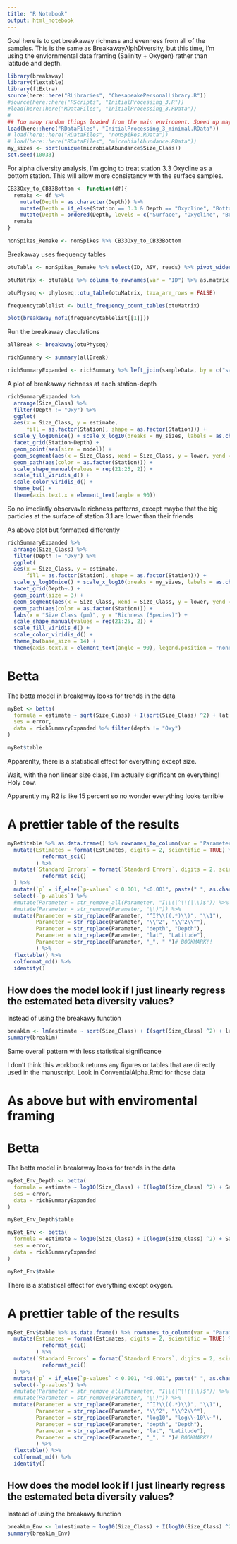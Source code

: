 ```yaml
---
title: "R Notebook"
output: html_notebook
---
```


Goal here is to get breakaway richness and evenness from all of the samples. 
This is the same as BreakawayAlphDiversity, but this time, I'm using the enviornmental data framing (Salinity + Oxygen) rather than latitude and depth.

```r
library(breakaway)
library(flextable)
library(ftExtra)
source(here::here("RLibraries", "ChesapeakePersonalLibrary.R"))
#source(here::here("RScripts", "InitialProcessing_3.R"))
#load(here::here("RDataFiles", "InitialProcessing_3.RData"))
#
## Too many random things loaded from the main environent. Speed up may be too much work.
load(here::here("RDataFiles", "InitialProcessing_3_minimal.RData"))
# load(here::here("RDataFiles", "nonSpikes.RData"))
# load(here::here("RDataFiles", "microbialAbundance.RData"))
my_sizes <- sort(unique(microbialAbundance$Size_Class))
set.seed(10033)
```

For alpha diversity analysis, I'm going to treat station 3.3 Oxycline as a bottom station.
This will allow more consistancy with the surface samples.

```r
CB33Oxy_to_CB33Bottom <- function(df){
  remake <- df %>%
    mutate(Depth = as.character(Depth)) %>%
    mutate(Depth = if_else(Station == 3.3 & Depth == "Oxycline", "Bottom", Depth)) %>%
    mutate(Depth = ordered(Depth, levels = c("Surface", "Oxycline", "Bottom")))
  remake
}

nonSpikes_Remake <- nonSpikes %>% CB33Oxy_to_CB33Bottom
```


Breakaway uses frequency tables
```r
otuTable <- nonSpikes_Remake %>% select(ID, ASV, reads) %>% pivot_wider(names_from = ASV, values_from = reads, id_cols = ID)

otuMatrix <- otuTable %>% column_to_rownames(var = "ID") %>% as.matrix %>% t()

otuPhyseq <- phyloseq::otu_table(otuMatrix, taxa_are_rows = FALSE)

frequencytablelist <- build_frequency_count_tables(otuMatrix)
```

```r
plot(breakaway_nof1(frequencytablelist[[1]]))
```
Run the breakaway claculations
```r
allBreak <- breakaway(otuPhyseq)

richSummary <- summary(allBreak)

richSummaryExpanded <- richSummary %>% left_join(sampleData, by = c("sample_names" = "ID"))
```

A plot of breakaway richness at each station-depth
```r
richSummaryExpanded %>%
  arrange(Size_Class) %>%
  filter(Depth != "Oxy") %>%
  ggplot(
  aes(x = Size_Class, y = estimate,
      fill = as.factor(Station), shape = as.factor(Station))) +
  scale_y_log10nice() + scale_x_log10(breaks = my_sizes, labels = as.character(my_sizes)) +
  facet_grid(Station~Depth) +
  geom_point(aes(size = model)) +
  geom_segment(aes(x = Size_Class, xend = Size_Class, y = lower, yend = upper, color = as.factor(Station))) +
  geom_path(aes(color = as.factor(Station))) +
  scale_shape_manual(values = rep(21:25, 2)) +
  scale_fill_viridis_d() +
  scale_color_viridis_d() +
  theme_bw() +
  theme(axis.text.x = element_text(angle = 90))
```

So no imediatly observavle richness patterns, except maybe that the big particles at the surface of station 3.1 are lower than their friends

As above plot but formatted differently
```r
richSummaryExpanded %>%
  arrange(Size_Class) %>%
  filter(Depth != "Oxy") %>%
  ggplot(
  aes(x = Size_Class, y = estimate,
      fill = as.factor(Station), shape = as.factor(Station))) +
  scale_y_log10nice() + scale_x_log10(breaks = my_sizes, labels = as.character(my_sizes)) +
  facet_grid(Depth~.) +
  geom_point(size = 3) +
  geom_segment(aes(x = Size_Class, xend = Size_Class, y = lower, yend = upper, color = as.factor(Station)), arrow = arrow(angle = 70, length = unit(0.05, "in"), ends = "both")) +
  geom_path(aes(color = as.factor(Station))) +
  labs(x = "Size Class (μm)", y = "Richness (Species)") +
  scale_shape_manual(values = rep(21:25, 2)) +
  scale_fill_viridis_d() +
  scale_color_viridis_d() +
  theme_bw(base_size = 14) +
  theme(axis.text.x = element_text(angle = 90), legend.position = "none")
```

# Betta
The betta model in breakaway looks for trends in the data

```r
myBet <- betta(
  formula = estimate ~ sqrt(Size_Class) + I(sqrt(Size_Class) ^2) + lat +  I(lat^2) + depth,
  ses = error,
  data = richSummaryExpanded %>% filter(depth != "Oxy")
)
```

```r
myBet$table
```

Apparenlty, there is a statistical effect for everything except size.

Wait, with the non linear size class, I'm actually significant on everything!
Holy cow.

Apparently my R2 is like 15 percent so no wonder everything looks terrible

# A prettier table of the results
```r



myBet$table %>% as.data.frame() %>% rownames_to_column(var = "Parameter") %>%
  mutate(Estimates = format(Estimates, digits = 2, scientific = TRUE) %>%
           reformat_sci()
         ) %>%
  mutate(`Standard Errors` = format(`Standard Errors`, digits = 2, scientific = TRUE) %>%
           reformat_sci()
  ) %>%
  mutate(`p` = if_else(`p-values` < 0.001, "<0.001", paste(" ", as.character(`p-values`)))) %>%
  select(-`p-values`) %>%
  #mutate(Parameter = str_remove_all(Parameter, "I\\(|^\\(|\\)$")) %>% # why won't it remove left facing parentheses
  #mutate(Parameter = str_remove(Parameter, "\\)")) %>%
  mutate(Parameter = str_replace(Parameter, "^I?\\((.*)\\)", "\\1"),
         Parameter = str_replace(Parameter, "\\^2", "\\^2\\^"),
         Parameter = str_replace(Parameter, "depth", "Depth"),
         Parameter = str_replace(Parameter, "lat", "Latitude"),
         Parameter = str_replace(Parameter, "_", " ")# BOOKMARK!!
         ) %>%
  flextable() %>%
  colformat_md() %>%
  identity()
```

## How does the model look if I just linearly regress the estemated beta diversity values?
Instead of using the breakawy function

```r
breakLm <- lm(estimate ~ sqrt(Size_Class) + I(sqrt(Size_Class) ^2) + lat +  I(lat^2) + depth, data = richSummaryExpanded)
summary(breakLm)
```
Same overall pattern with less statistical significance

I don't think this workbook returns any figures or tables that are directly used in the manuscript. Look in 
ConventialAlpha.Rmd for those data

######################
# As above but with enviromental framing
##########################

# Betta
The betta model in breakaway looks for trends in the data

```r
myBet_Env_Depth <- betta(
  formula = estimate ~ log10(Size_Class) + I(log10(Size_Class) ^2) + Salinity +  I(Salinity^2)  + log10(Oxygen + 0.03) + depth,
  ses = error,
  data = richSummaryExpanded
)
```

```r
myBet_Env_Depth$table
```


```r
myBet_Env <- betta(
  formula = estimate ~ log10(Size_Class) + I(log10(Size_Class) ^2) + Salinity +  I(Salinity^2) +log10(Oxygen + 0.03),
  ses = error,
  data = richSummaryExpanded
)
```

```r
myBet_Env$table
```

There is a statistical effect for everything except oxygen.



# A prettier table of the results
```r



myBet_Env$table %>% as.data.frame() %>% rownames_to_column(var = "Parameter") %>%
  mutate(Estimates = format(Estimates, digits = 2, scientific = TRUE) %>%
           reformat_sci()
         ) %>%
  mutate(`Standard Errors` = format(`Standard Errors`, digits = 2, scientific = TRUE) %>%
           reformat_sci()
  ) %>%
  mutate(`p` = if_else(`p-values` < 0.001, "<0.001", paste(" ", as.character(`p-values`)))) %>%
  select(-`p-values`) %>%
  #mutate(Parameter = str_remove_all(Parameter, "I\\(|^\\(|\\)$")) %>% # why won't it remove left facing parentheses
  #mutate(Parameter = str_remove(Parameter, "\\)")) %>%
  mutate(Parameter = str_replace(Parameter, "^I?\\((.*)\\)", "\\1"),
         Parameter = str_replace(Parameter, "\\^2", "\\^2\\^"),
         Parameter = str_replace(Parameter, "log10", "log\\~10\\~"),
         Parameter = str_replace(Parameter, "depth", "Depth"),
         Parameter = str_replace(Parameter, "lat", "Latitude"),
         Parameter = str_replace(Parameter, "_", " ")# BOOKMARK!!
         ) %>%
  flextable() %>%
  colformat_md() %>%
  identity()
```

## How does the model look if I just linearly regress the estemated beta diversity values?
Instead of using the breakawy function

```r
breakLm_Env <- lm(estimate ~ log10(Size_Class) + I(log10(Size_Class) ^2) + Salinity +  I(Salinity^2) + log10(Oxygen + 0.03), data = richSummaryExpanded)
summary(breakLm_Env)
```